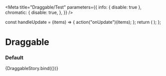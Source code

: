 

<Meta
  title="Draggable/Test"
  parameters={{
    info: { disable: true },
    chromatic: {
      disable: true,
    },
  }}
/>

  const handleUpdate = (items) => {
    action("onUpdate")(items);
  };
  return (
    <DraggableContainer getOrder={handleUpdate}>
      <DraggableItem key="1" id={1}>
        <Checkbox label="Draggable Label One" />
      </DraggableItem>
      <DraggableItem key="2" id={2}>
        <Checkbox label="Draggable Label Two" />
      </DraggableItem>
      <DraggableItem key="3" id={3}>
        <Checkbox label="Draggable Label Three" />
      </DraggableItem>
      <DraggableItem key="4" id={4}>
        <Checkbox label="Draggable Label Four" />
      </DraggableItem>
    </DraggableContainer>
  );
};

# Draggable

### Default

<Preview>
  <Story name="default">{DraggableStory.bind({})}</Story>
</Preview>
